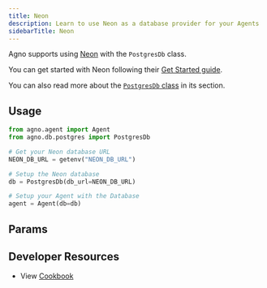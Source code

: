 ```yaml
---
title: Neon
description: Learn to use Neon as a database provider for your Agents
sidebarTitle: Neon
---
```


Agno supports using [Neon](https://neon.com/) with the `PostgresDb` class.

You can get started with Neon following their [Get Started guide](https://neon.com/docs/get-started/signing-up).

You can also read more about the [`PostgresDb` class](/concepts/db/postgres) in its section.

## Usage

```python neon_for_agent.py
from agno.agent import Agent
from agno.db.postgres import PostgresDb

# Get your Neon database URL
NEON_DB_URL = getenv("NEON_DB_URL")

# Setup the Neon database
db = PostgresDb(db_url=NEON_DB_URL)

# Setup your Agent with the Database
agent = Agent(db=db)
```

## Params

<Snippet file="db-postgres-params.mdx" />

## Developer Resources

- View [Cookbook](https://github.com/agno-agi/agno/tree/v2.0/cookbook/db/postgres/postgres_for_agent.py)
